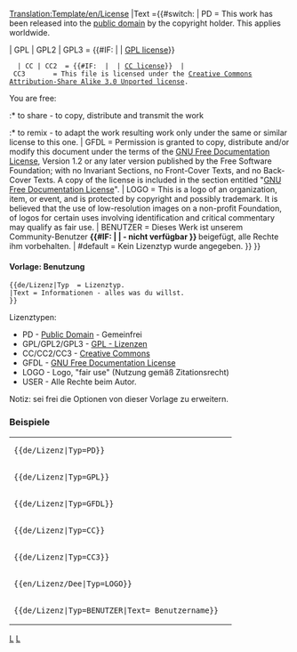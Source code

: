 [[Translation:Template/en/License]]
<noinclude>
</noinclude>
<includeonly>{{de/Ambox| Typ   = Notiz
| Bild  ={{#switch: {{{Typ|}}}
   | PD                =Public domain Grey.png
   | GPL | GPL2 | GPL3
   | CC | CC2 | CC3    =Copyright red.png
   | LOGO | USER       =Copyright black.png
   | GFDL              =Heckert GNU.png
   | #default          =Content.png}}
|Text ={{#switch: {{{Typ|}}} <!-- 

-->| PD        = This work has been released into the [http://en.wikipedia.org/wiki/Public_domain public domain] by the copyright holder. This applies worldwide.<p style="font-size: 80%">{{{Text|}}}</p><!-- 

-->| GPL | GPL2 | GPL3 = {{#IF: {{{Text|}}} | {{{Text}}} | [http://www.gnu.org/licenses/licenses.html GPL license]}}
   | CC | CC2  = {{#IF: {{{Text|}}} | {{{Text}}} | [http://creativecommons.org/about/licenses CC license]}} <!-- 

-->| CC3       = This file is licensed under the [http://en.wikipedia.org/wiki/en:Creative_Commons Creative Commons] <!-- 
                 -->[http://creativecommons.org/licenses/by-sa/3.0/deed.en Attribution-Share Alike 3.0 Unported license].

You are free:
:* to share - to copy, distribute and transmit the work
:* to remix - to adapt the work<!--

Under the following conditions:
:* attribution - You must attribute the work in the manner specified by the author or licensor (but not in any way that suggests that they endorse you or your use of the work).
:* share alike - If you alter, transform, or build upon this work, you may distribute the <!--
                 -->resulting work only under the same or similar license to this one.<!--

-->| GFDL      = Permission is granted to copy, distribute and/or modify this document under the terms of the <!--
                 -->[http://en.wikipedia.org/wiki/GNU_Free_Documentation_License GNU Free Documentation License], <!--
                 -->Version 1.2 or any later version published by the Free Software Foundation; with no Invariant <!--
                 -->Sections, no Front-Cover Texts, and no Back-Cover Texts. A copy of the license is included in <!--
                 -->the section entitled "[http://commons.wikimedia.org/wiki/Commons:GNU_Free_Documentation_License <!--
                 -->GNU Free Documentation License]". <!--

-->| LOGO      = This is a logo of an organization, item, or event, and is protected by copyright and possibly trademark. <!--
                 -->It is believed that the use of low-resolution images on a non-profit Foundation, of logos for certain <!--
                 -->uses involving identification and critical commentary may qualify as fair use.<!--

-->| BENUTZER      = Dieses Werk ist unserem Community-Benutzer <strong>{{#IF: {{{Text|}}} | {{{Text}}}| - nicht verfügbar }}<!--
                 --></strong> beigefügt, alle Rechte ihm vorbehalten.<!--

-->| #default  = Kein Lizenztyp wurde angegeben.
}} }}</includeonly><noinclude>             

====Vorlage: Benutzung====
<pre>
{{de/Lizenz|Typ  = Lizenztyp.
|Text = Informationen - alles was du willst.
}}
</pre>
Lizenztypen:
* PD            - [http://en.wikipedia.org/wiki/Public_domain Public Domain] - Gemeinfrei
* GPL/GPL2/GPL3 - [http://www.gnu.org/licenses/licenses.html GPL - Lizenzen]
* CC/CC2/CC3    - [http://en.wikipedia.org/wiki/en:Creative_Commons Creative Commons]
* GFDL          - [http://en.wikipedia.org/wiki/GNU_Free_Documentation_License GNU Free Documentation License]
* LOGO          - Logo, "fair use" (Nutzung gemäß Zitationsrecht)
* USER          - Alle Rechte beim Autor.
Notiz: sei frei die Optionen von dieser Vorlage zu erweitern.

=== Beispiele ===
{|
|<pre>{{de/Lizenz|Typ=PD}}</pre>
|{{de/Lizenz|Typ=PD}}
|-
|<pre>{{de/Lizenz|Typ=GPL}}</pre>
|{{de/Lizenz|Typ=GPL}}
|-
|<pre>{{de/Lizenz|Typ=GFDL}}</pre>
|{{de/Lizenz|Typ=GFDL}}
|-
|<pre>{{de/Lizenz|Typ=CC}}</pre>
|{{de/Lizenz|Typ=CC}}
|-
|<pre>{{de/Lizenz|Typ=CC3}}</pre>
|{{de/Lizenz|Typ=CC3}}
|-
|<pre>{{en/Lizenz/Dee|Typ=LOGO}}</pre>
|{{de/Lizenz|Typ=LOGO}}
|-
|<pre>{{de/Lizenz|Typ=BENUTZER|Text= Benutzername}}</pre>
|{{de/Lizenz|Typ=BENUTZER|Text=Benutzername}}
|}

[[Category:de/Vorlagen|L]][[Category:de/Message-Boxen|L]]
</noinclude>